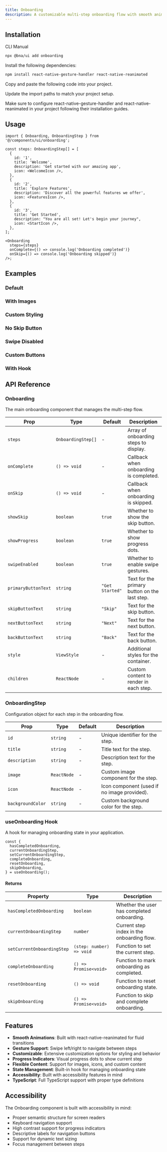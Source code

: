 ```yaml
---
title: Onboarding
description: A customizable multi-step onboarding flow with smooth animations and gesture support.
---
```


<ComponentPreview
  name='onboarding-demo'
  description='A basic onboarding flow with multiple steps'
/>

## Installation

<CodeTabs>

<TabsList>
  <TabsTrigger value="cli">CLI</TabsTrigger>
  <TabsTrigger value="manual">Manual</TabsTrigger>
</TabsList>
<TabsContent value="cli">

```bash
npx @bna/ui add onboarding
```

</TabsContent>

<TabsContent value="manual">

<Steps>

<Step>Install the following dependencies:</Step>

```bash
npm install react-native-gesture-handler react-native-reanimated
```

<Step>Copy and paste the following code into your project.</Step>

<ComponentSource name='onboarding' title='components/ui/onboarding.tsx' />

<Step>Update the import paths to match your project setup.</Step>

<Step>
  Make sure to configure react-native-gesture-handler and
  react-native-reanimated in your project following their installation guides.
</Step>

</Steps>

</TabsContent>

</CodeTabs>

## Usage

```tsx
import { Onboarding, OnboardingStep } from '@/components/ui/onboarding';
```

```tsx
const steps: OnboardingStep[] = [
  {
    id: '1',
    title: 'Welcome',
    description: 'Get started with our amazing app',
    icon: <WelcomeIcon />,
  },
  {
    id: '2',
    title: 'Explore Features',
    description: 'Discover all the powerful features we offer',
    icon: <FeaturesIcon />,
  },
  {
    id: '3',
    title: 'Get Started',
    description: "You are all set! Let's begin your journey",
    icon: <StartIcon />,
  },
];

<Onboarding
  steps={steps}
  onComplete={() => console.log('Onboarding completed')}
  onSkip={() => console.log('Onboarding skipped')}
/>;
```

## Examples

### Default

<ComponentPreview
  name='onboarding-demo'
  description='A basic onboarding flow with multiple steps'
/>

### With Images

<ComponentPreview
  name='onboarding-images'
  description='Onboarding flow with custom images for each step'
/>

### Custom Styling

<ComponentPreview
  name='onboarding-styled'
  description='Onboarding with custom colors and styling'
/>

### No Skip Button

<ComponentPreview
  name='onboarding-no-skip'
  description='Onboarding flow without skip functionality'
/>

### Swipe Disabled

<ComponentPreview
  name='onboarding-no-swipe'
  description='Onboarding with swipe gestures disabled'
/>

### Custom Buttons

<ComponentPreview
  name='onboarding-custom-buttons'
  description='Onboarding with custom button text'
/>

### With Hook

<ComponentPreview
  name='onboarding-hook'
  description='Using the onboarding hook for state management'
/>

## API Reference

### Onboarding

The main onboarding component that manages the multi-step flow.

| Prop                | Type               | Default         | Description                                   |
| ------------------- | ------------------ | --------------- | --------------------------------------------- |
| `steps`             | `OnboardingStep[]` | -               | Array of onboarding steps to display.         |
| `onComplete`        | `() => void`       | -               | Callback when onboarding is completed.        |
| `onSkip`            | `() => void`       | -               | Callback when onboarding is skipped.          |
| `showSkip`          | `boolean`          | `true`          | Whether to show the skip button.              |
| `showProgress`      | `boolean`          | `true`          | Whether to show progress dots.                |
| `swipeEnabled`      | `boolean`          | `true`          | Whether to enable swipe gestures.             |
| `primaryButtonText` | `string`           | `"Get Started"` | Text for the primary button on the last step. |
| `skipButtonText`    | `string`           | `"Skip"`        | Text for the skip button.                     |
| `nextButtonText`    | `string`           | `"Next"`        | Text for the next button.                     |
| `backButtonText`    | `string`           | `"Back"`        | Text for the back button.                     |
| `style`             | `ViewStyle`        | -               | Additional styles for the container.          |
| `children`          | `ReactNode`        | -               | Custom content to render in each step.        |

### OnboardingStep

Configuration object for each step in the onboarding flow.

| Prop              | Type        | Default | Description                                 |
| ----------------- | ----------- | ------- | ------------------------------------------- |
| `id`              | `string`    | -       | Unique identifier for the step.             |
| `title`           | `string`    | -       | Title text for the step.                    |
| `description`     | `string`    | -       | Description text for the step.              |
| `image`           | `ReactNode` | -       | Custom image component for the step.        |
| `icon`            | `ReactNode` | -       | Icon component (used if no image provided). |
| `backgroundColor` | `string`    | -       | Custom background color for the step.       |

### useOnboarding Hook

A hook for managing onboarding state in your application.

```tsx
const {
  hasCompletedOnboarding,
  currentOnboardingStep,
  setCurrentOnboardingStep,
  completeOnboarding,
  resetOnboarding,
  skipOnboarding,
} = useOnboarding();
```

#### Returns

| Property                   | Type                     | Description                                |
| -------------------------- | ------------------------ | ------------------------------------------ |
| `hasCompletedOnboarding`   | `boolean`                | Whether the user has completed onboarding. |
| `currentOnboardingStep`    | `number`                 | Current step index in the onboarding flow. |
| `setCurrentOnboardingStep` | `(step: number) => void` | Function to set the current step.          |
| `completeOnboarding`       | `() => Promise<void>`    | Function to mark onboarding as completed.  |
| `resetOnboarding`          | `() => void`             | Function to reset onboarding state.        |
| `skipOnboarding`           | `() => Promise<void>`    | Function to skip and complete onboarding.  |

## Features

- **Smooth Animations**: Built with react-native-reanimated for fluid transitions
- **Gesture Support**: Swipe left/right to navigate between steps
- **Customizable**: Extensive customization options for styling and behavior
- **Progress Indicators**: Visual progress dots to show current step
- **Flexible Content**: Support for images, icons, and custom content
- **State Management**: Built-in hook for managing onboarding state
- **Accessibility**: Built with accessibility features in mind
- **TypeScript**: Full TypeScript support with proper type definitions

## Accessibility

The Onboarding component is built with accessibility in mind:

- Proper semantic structure for screen readers
- Keyboard navigation support
- High contrast support for progress indicators
- Descriptive labels for navigation buttons
- Support for dynamic text sizing
- Focus management between steps

